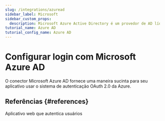 ```yaml
---
slug: /integrations/azuread
sidebar_label: Microsoft
sidebar_custom_props:
  description: Microsoft Azure Active Directory é um provedor de AD líder.
tutorial_name: Azure AD
tutorial_config_name: Azure AD
---
```




# Configurar login com Microsoft Azure AD

O conector Microsoft Azure AD fornece uma maneira sucinta para seu aplicativo usar o sistema de autenticação OAuth 2.0 da Azure.

<GuideTip />

<Integration />

## Referências \{#references}

<Url href="https://docs.microsoft.com/en-us/azure/active-directory/develop/scenario-web-app-sign-user-overview">
  Aplicativo web que autentica usuários
</Url>